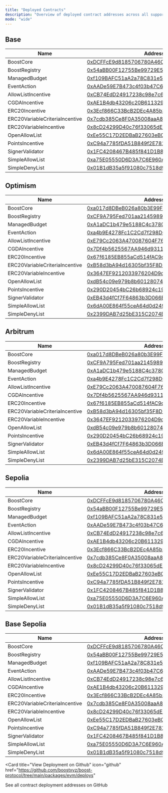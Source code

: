 ```yaml
---
title: "Deployed Contracts"
description: "Overview of deployed contract addresses across all supported networks"
mode: "wide"
---
```


## Base

| Name | Address |
|------|---------|
| BoostCore | [0xDCFFcE9d8185706780A46Cf04D9c6b86b3451497](https://basescan.org/address/0xDCFFcE9d8185706780A46Cf04D9c6b86b3451497#code) |
| BoostRegistry | [0x54aBB00F12755Be99729E50dade1BA62c75F8879](https://basescan.org/address/0x54aBB00F12755Be99729E50dade1BA62c75F8879#code) |
| ManagedBudget | [0xf109BAFC51aA2a78C831e5460dEDbDf68E866976](https://basescan.org/address/0xf109BAFC51aA2a78C831e5460dEDbDf68E866976#code) |
| EventAction | [0xAADe59E7B473c4f03b47C6CEd4931ae8B5e5F2bA](https://basescan.org/address/0xAADe59E7B473c4f03b47C6CEd4931ae8B5e5F2bA#code) |
| AllowListIncentive | [0xCB74EdD24917238c98e7c6d20B047C6D7e0feDdc](https://basescan.org/address/0xCB74EdD24917238c98e7c6d20B047C6D7e0feDdc#code) |
| CGDAIncentive | [0xAE1B4db43206c20B611329452f0281DF155EfbF7](https://basescan.org/address/0xAE1B4db43206c20B611329452f0281DF155EfbF7#code) |
| ERC20Incentive | [0x3Ecf866C33BcB2DEc4A85b3298391c0f70d645AA](https://basescan.org/address/0x3Ecf866C33BcB2DEc4A85b3298391c0f70d645AA#code) |
| ERC20VariableCriteriaIncentive | [0x7cdb385Ce8F0A35008aaA8B776b566044bca8Ca7](https://basescan.org/address/0x7cdb385Ce8F0A35008aaA8B776b566044bca8Ca7#code) |
| ERC20VariableIncentive | [0x8cD24299D40c76f33065dE6eD4ffAB3d86Db6950](https://basescan.org/address/0x8cD24299D40c76f33065dE6eD4ffAB3d86Db6950#code) |
| OpenAllowList | [0xEe55C17D2EDBaB27603eB0d0C753c8A173ba7Ed6](https://basescan.org/address/0xEe55C17D2EDBaB27603eB0d0C753c8A173ba7Ed6#code) |
| PointsIncentive | [0xC94a7785fDA51B849f2E781e112A4353F315e057](https://basescan.org/address/0xC94a7785fDA51B849f2E781e112A4353F315e057#code) |
| SignerValidator | [0x1FC4208467B485f841D1B8AaDbDBBa987bD81a82](https://basescan.org/address/0x1FC4208467B485f841D1B8AaDbDBBa987bD81a82#code) |
| SimpleAllowList | [0xa75E05550D6D3A7C6E960Ac8f8c4155fC64c12eF](https://basescan.org/address/0xa75E05550D6D3A7C6E960Ac8f8c4155fC64c12eF#code) |
| SimpleDenyList | [0x01B1dB35a5f91080c7518d917aE124E863abB0EB](https://basescan.org/address/0x01B1dB35a5f91080c7518d917aE124E863abB0EB#code) |

## Optimism

| Name | Address |
|------|---------|
| BoostCore | [0xa017d8DBeB026a80b3E99F8e118bfFC3efd842BC](https://optimistic.etherscan.io/address/0xa017d8DBeB026a80b3E99F8e118bfFC3efd842BC#code) |
| BoostRegistry | [0xCF9A795Fed701aa214598998a2D4566413D906Ce](https://optimistic.etherscan.io/address/0xCF9A795Fed701aa214598998a2D4566413D906Ce#code) |
| ManagedBudget | [0xA1aDC1b479e5188C4c3780B161426fc25A11d45E](https://optimistic.etherscan.io/address/0xA1aDC1b479e5188C4c3780B161426fc25A11d45E#code) |
| EventAction | [0xa4b9E4278Fc1C2Cd7f298D6Ab77fE5ed0BAEFa09](https://optimistic.etherscan.io/address/0xa4b9E4278Fc1C2Cd7f298D6Ab77fE5ed0BAEFa09#code) |
| AllowListIncentive | [0xE79Cc2063A470087604F7690F3Ff5e0759addA06](https://optimistic.etherscan.io/address/0xE79Cc2063A470087604F7690F3Ff5e0759addA06#code) |
| CGDAIncentive | [0x7Df4b5625567AA946d93118Fe8e81Fa4d6b10Cfd](https://optimistic.etherscan.io/address/0x7Df4b5625567AA946d93118Fe8e81Fa4d6b10Cfd#code) |
| ERC20Incentive | [0x67f6185EB855aCd514fAC9d9e6Bd83b01040Ce33](https://optimistic.etherscan.io/address/0x67f6185EB855aCd514fAC9d9e6Bd83b01040Ce33#code) |
| ERC20VariableCriteriaIncentive | [0xB58d3bA94d16305bf35F8D2055faB44b01063F9B](https://optimistic.etherscan.io/address/0xB58d3bA94d16305bf35F8D2055faB44b01063F9B#code) |
| ERC20VariableIncentive | [0x3647EF9212033976204D9d3df3Ed46832888F7fB](https://optimistic.etherscan.io/address/0x3647EF9212033976204D9d3df3Ed46832888F7fB#code) |
| OpenAllowList | [0xdB54c09e979b8b60128074D9D374cF53cFD52db5](https://optimistic.etherscan.io/address/0xdB54c09e979b8b60128074D9D374cF53cFD52db5#code) |
| PointsIncentive | [0x290D20454bC26b68924c193e981fCa38f2588975](https://optimistic.etherscan.io/address/0x290D20454bC26b68924c193e981fCa38f2588975#code) |
| SignerValidator | [0xEB43d4fCf7F64863b3D066EE005Fa298F0CFd8eC](https://optimistic.etherscan.io/address/0xEB43d4fCf7F64863b3D066EE005Fa298F0CFd8eC#code) |
| SimpleAllowList | [0x6dA00E864f55ceA64d0d24968fb8bb02Cd8C43E8](https://optimistic.etherscan.io/address/0x6dA00E864f55ceA64d0d24968fb8bb02Cd8C43E8#code) |
| SimpleDenyList | [0x2399DAB7d25bE315C2074BEcd50f243f4982D655](https://optimistic.etherscan.io/address/0x2399DAB7d25bE315C2074BEcd50f243f4982D655#code) |

## Arbitrum

| Name | Address |
|------|---------|
| BoostCore | [0xa017d8DBeB026a80b3E99F8e118bfFC3efd842BC](https://arbiscan.io/address/0xa017d8DBeB026a80b3E99F8e118bfFC3efd842BC#code) |
| BoostRegistry | [0xCF9A795Fed701aa214598998a2D4566413D906Ce](https://arbiscan.io/address/0xCF9A795Fed701aa214598998a2D4566413D906Ce#code) |
| ManagedBudget | [0xA1aDC1b479e5188C4c3780B161426fc25A11d45E](https://arbiscan.io/address/0xA1aDC1b479e5188C4c3780B161426fc25A11d45E#code) |
| EventAction | [0xa4b9E4278Fc1C2Cd7f298D6Ab77fE5ed0BAEFa09](https://arbiscan.io/address/0xa4b9E4278Fc1C2Cd7f298D6Ab77fE5ed0BAEFa09#code) |
| AllowListIncentive | [0xE79Cc2063A470087604F7690F3Ff5e0759addA06](https://arbiscan.io/address/0xE79Cc2063A470087604F7690F3Ff5e0759addA06#code) |
| CGDAIncentive | [0x7Df4b5625567AA946d93118Fe8e81Fa4d6b10Cfd](https://arbiscan.io/address/0x7Df4b5625567AA946d93118Fe8e81Fa4d6b10Cfd#code) |
| ERC20Incentive | [0x67f6185EB855aCd514fAC9d9e6Bd83b01040Ce33](https://arbiscan.io/address/0x67f6185EB855aCd514fAC9d9e6Bd83b01040Ce33#code) |
| ERC20VariableCriteriaIncentive | [0xB58d3bA94d16305bf35F8D2055faB44b01063F9B](https://arbiscan.io/address/0xB58d3bA94d16305bf35F8D2055faB44b01063F9B#code) |
| ERC20VariableIncentive | [0x3647EF9212033976204D9d3df3Ed46832888F7fB](https://arbiscan.io/address/0x3647EF9212033976204D9d3df3Ed46832888F7fB#code) |
| OpenAllowList | [0xdB54c09e979b8b60128074D9D374cF53cFD52db5](https://arbiscan.io/address/0xdB54c09e979b8b60128074D9D374cF53cFD52db5#code) |
| PointsIncentive | [0x290D20454bC26b68924c193e981fCa38f2588975](https://arbiscan.io/address/0x290D20454bC26b68924c193e981fCa38f2588975#code) |
| SignerValidator | [0xEB43d4fCf7F64863b3D066EE005Fa298F0CFd8eC](https://arbiscan.io/address/0xEB43d4fCf7F64863b3D066EE005Fa298F0CFd8eC#code) |
| SimpleAllowList | [0x6dA00E864f55ceA64d0d24968fb8bb02Cd8C43E8](https://arbiscan.io/address/0x6dA00E864f55ceA64d0d24968fb8bb02Cd8C43E8#code) |
| SimpleDenyList | [0x2399DAB7d25bE315C2074BEcd50f243f4982D655](https://arbiscan.io/address/0x2399DAB7d25bE315C2074BEcd50f243f4982D655#code) |

## Sepolia

| Name | Address |
|------|---------|
| BoostCore | [0xDCFFcE9d8185706780A46Cf04D9c6b86b3451497](https://sepolia.etherscan.io/address/0xDCFFcE9d8185706780A46Cf04D9c6b86b3451497#code) |
| BoostRegistry | [0x54aBB00F12755Be99729E50dade1BA62c75F8879](https://sepolia.etherscan.io/address/0x54aBB00F12755Be99729E50dade1BA62c75F8879#code) |
| ManagedBudget | [0xf109BAFC51aA2a78C831e5460dEDbDf68E866976](https://sepolia.etherscan.io/address/0xf109BAFC51aA2a78C831e5460dEDbDf68E866976#code) |
| EventAction | [0xAADe59E7B473c4f03b47C6CEd4931ae8B5e5F2bA](https://sepolia.etherscan.io/address/0xAADe59E7B473c4f03b47C6CEd4931ae8B5e5F2bA#code) |
| AllowListIncentive | [0xCB74EdD24917238c98e7c6d20B047C6D7e0feDdc](https://sepolia.etherscan.io/address/0xCB74EdD24917238c98e7c6d20B047C6D7e0feDdc#code) |
| CGDAIncentive | [0xAE1B4db43206c20B611329452f0281DF155EfbF7](https://sepolia.etherscan.io/address/0xAE1B4db43206c20B611329452f0281DF155EfbF7#code) |
| ERC20Incentive | [0x3Ecf866C33BcB2DEc4A85b3298391c0f70d645AA](https://sepolia.etherscan.io/address/0x3Ecf866C33BcB2DEc4A85b3298391c0f70d645AA#code) |
| ERC20VariableCriteriaIncentive | [0x7cdb385Ce8F0A35008aaA8B776b566044bca8Ca7](https://sepolia.etherscan.io/address/0x7cdb385Ce8F0A35008aaA8B776b566044bca8Ca7#code) |
| ERC20VariableIncentive | [0x8cD24299D40c76f33065dE6eD4ffAB3d86Db6950](https://sepolia.etherscan.io/address/0x8cD24299D40c76f33065dE6eD4ffAB3d86Db6950#code) |
| OpenAllowList | [0xEe55C17D2EDBaB27603eB0d0C753c8A173ba7Ed6](https://sepolia.etherscan.io/address/0xEe55C17D2EDBaB27603eB0d0C753c8A173ba7Ed6#code) |
| PointsIncentive | [0xC94a7785fDA51B849f2E781e112A4353F315e057](https://sepolia.etherscan.io/address/0xC94a7785fDA51B849f2E781e112A4353F315e057#code) |
| SignerValidator | [0x1FC4208467B485f841D1B8AaDbDBBa987bD81a82](https://sepolia.etherscan.io/address/0x1FC4208467B485f841D1B8AaDbDBBa987bD81a82#code) |
| SimpleAllowList | [0xa75E05550D6D3A7C6E960Ac8f8c4155fC64c12eF](https://sepolia.etherscan.io/address/0xa75E05550D6D3A7C6E960Ac8f8c4155fC64c12eF#code) |
| SimpleDenyList | [0x01B1dB35a5f91080c7518d917aE124E863abB0EB](https://sepolia.etherscan.io/address/0x01B1dB35a5f91080c7518d917aE124E863abB0EB#code) |

## Base Sepolia

| Name | Address |
|------|---------|
| BoostCore | [0xDCFFcE9d8185706780A46Cf04D9c6b86b3451497](https://sepolia.basescan.org/address/0xDCFFcE9d8185706780A46Cf04D9c6b86b3451497#code) |
| BoostRegistry | [0x54aBB00F12755Be99729E50dade1BA62c75F8879](https://sepolia.basescan.org/address/0x54aBB00F12755Be99729E50dade1BA62c75F8879#code) |
| ManagedBudget | [0xf109BAFC51aA2a78C831e5460dEDbDf68E866976](https://sepolia.basescan.org/address/0xf109BAFC51aA2a78C831e5460dEDbDf68E866976#code) |
| EventAction | [0xAADe59E7B473c4f03b47C6CEd4931ae8B5e5F2bA](https://sepolia.basescan.org/address/0xAADe59E7B473c4f03b47C6CEd4931ae8B5e5F2bA#code) |
| AllowListIncentive | [0xCB74EdD24917238c98e7c6d20B047C6D7e0feDdc](https://sepolia.basescan.org/address/0xCB74EdD24917238c98e7c6d20B047C6D7e0feDdc#code) |
| CGDAIncentive | [0xAE1B4db43206c20B611329452f0281DF155EfbF7](https://sepolia.basescan.org/address/0xAE1B4db43206c20B611329452f0281DF155EfbF7#code) |
| ERC20Incentive | [0x3Ecf866C33BcB2DEc4A85b3298391c0f70d645AA](https://sepolia.basescan.org/address/0x3Ecf866C33BcB2DEc4A85b3298391c0f70d645AA#code) |
| ERC20VariableCriteriaIncentive | [0x7cdb385Ce8F0A35008aaA8B776b566044bca8Ca7](https://sepolia.basescan.org/address/0x7cdb385Ce8F0A35008aaA8B776b566044bca8Ca7#code) |
| ERC20VariableIncentive | [0x8cD24299D40c76f33065dE6eD4ffAB3d86Db6950](https://sepolia.basescan.org/address/0x8cD24299D40c76f33065dE6eD4ffAB3d86Db6950#code) |
| OpenAllowList | [0xEe55C17D2EDBaB27603eB0d0C753c8A173ba7Ed6](https://sepolia.basescan.org/address/0xEe55C17D2EDBaB27603eB0d0C753c8A173ba7Ed6#code) |
| PointsIncentive | [0xC94a7785fDA51B849f2E781e112A4353F315e057](https://sepolia.basescan.org/address/0xC94a7785fDA51B849f2E781e112A4353F315e057#code) |
| SignerValidator | [0x1FC4208467B485f841D1B8AaDbDBBa987bD81a82](https://sepolia.basescan.org/address/0x1FC4208467B485f841D1B8AaDbDBBa987bD81a82#code) |
| SimpleAllowList | [0xa75E05550D6D3A7C6E960Ac8f8c4155fC64c12eF](https://sepolia.basescan.org/address/0xa75E05550D6D3A7C6E960Ac8f8c4155fC64c12eF#code) |
| SimpleDenyList | [0x01B1dB35a5f91080c7518d917aE124E863abB0EB](https://sepolia.basescan.org/address/0x01B1dB35a5f91080c7518d917aE124E863abB0EB#code) |

<Card
  title="View Deployment on Github"
  icon="github"
  href="https://github.com/boostxyz/boost-protocol/tree/main/packages/evm/deploys"
>
  See all contract deployment addresses on GitHub
</Card>